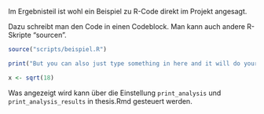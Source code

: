 Im Ergebnisteil ist wohl ein Beispiel zu R-Code direkt im Projekt angesagt.

Dazu schreibt man den Code in einen Codeblock. Man kann auch andere R-Skripte "sourcen".

```r

source("scripts/beispiel.R")

print("But you can also just type something in here and it will do your thing")

x <- sqrt(18)

```

Was angezeigt wird kann über die Einstellung `print_analysis` und `print_analysis_results` in thesis.Rmd gesteuert werden.